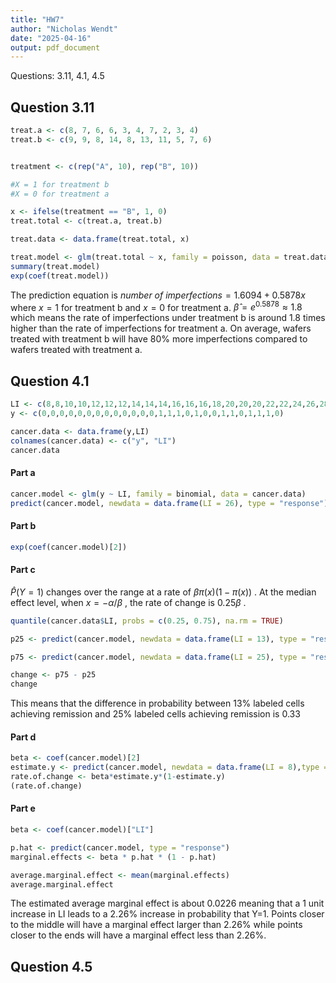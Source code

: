 ```yaml
---
title: "HW7"
author: "Nicholas Wendt"
date: "2025-04-16"
output: pdf_document
---
```


Questions: 3.11, 4.1, 4.5

## Question 3.11

```r
treat.a <- c(8, 7, 6, 6, 3, 4, 7, 2, 3, 4)
treat.b <- c(9, 9, 8, 14, 8, 13, 11, 5, 7, 6)


treatment <- c(rep("A", 10), rep("B", 10))

#X = 1 for treatment b
#X = 0 for treatment a

x <- ifelse(treatment == "B", 1, 0)
treat.total <- c(treat.a, treat.b)

treat.data <- data.frame(treat.total, x)

treat.model <- glm(treat.total ~ x, family = poisson, data = treat.data)
summary(treat.model)
exp(coef(treat.model))
```

The prediction equation is $number\ of\ imperfections = 1.6094 + 0.5878 x$ where $x=1$ for treatment b and $x=0$ for treatment a. $\hat{\beta} = e^{0.5878} \approx 1.8$ which means the rate of imperfections under treatment b is around 1.8 times higher than the rate of imperfections for treatment a. On average, wafers treated with treatment b will have 80% more imperfections compared to wafers treated with treatment a.

## Question 4.1

```r
LI <- c(8,8,10,10,12,12,12,14,14,14,16,16,16,18,20,20,20,22,22,24,26,28,32,34,38,38,38)
y <- c(0,0,0,0,0,0,0,0,0,0,0,0,0,1,1,1,0,1,0,0,1,1,0,1,1,1,0)

cancer.data <- data.frame(y,LI)
colnames(cancer.data) <- c("y", "LI")
cancer.data
```

#### Part a

```r
cancer.model <- glm(y ~ LI, family = binomial, data = cancer.data)
predict(cancer.model, newdata = data.frame(LI = 26), type = "response")
```

#### Part b

```r
exp(coef(cancer.model)[2])

```

#### Part c

$\hat{P}(Y=1)$ changes over the range at a rate of $\beta \pi(x)(1-\pi(x))$ . At the median effect level, when $x=-\alpha/\beta$ , the rate of change is $0.25\beta$ .

```r
quantile(cancer.data$LI, probs = c(0.25, 0.75), na.rm = TRUE)
```

```r
p25 <- predict(cancer.model, newdata = data.frame(LI = 13), type = "response")

p75 <- predict(cancer.model, newdata = data.frame(LI = 25), type = "response")

change <- p75 - p25
change
```

This means that the difference in probability between 13% labeled cells achieving remission and 25% labeled cells achieving remission is 0.33

#### Part d

```r
beta <- coef(cancer.model)[2]
estimate.y <- predict(cancer.model, newdata = data.frame(LI = 8),type = "response")
rate.of.change <- beta*estimate.y*(1-estimate.y)
(rate.of.change)
```

#### Part e

```r
beta <- coef(cancer.model)["LI"]

p.hat <- predict(cancer.model, type = "response")
marginal.effects <- beta * p.hat * (1 - p.hat)

average.marginal.effect <- mean(marginal.effects)
average.marginal.effect
```

The estimated average marginal effect is about 0.0226 meaning that a 1 unit increase in LI leads to a 2.26% increase in probability that Y=1. Points closer to the middle will have a marginal effect larger than 2.26% while points closer to the ends will have a marginal effect less than 2.26%.

## Question 4.5
